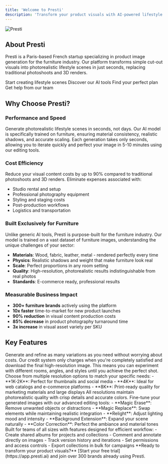```yaml
---
title: 'Welcome to Presti'
description: 'Transform your product visuals with AI-powered lifestyle scene generation'
---
```


<img
  src="/images/presti-kitchen.jpg"
  alt="Presti"
/>

## About Presti

Presti is a Paris-based French startup specializing in product image generation for the furniture industry. Our platform transforms simple cut-out visuals into photorealistic lifestyle scenes in just seconds, replacing traditional photoshoots and 3D renders.

<CardGroup cols={2}>
  <Card
    title="Get Started"
    icon="rocket"
    href="/quickstart"
  >
    Start creating lifestyle scenes
  </Card>
  <Card
    title="Explore Features"
    icon="sparkles"
    href="/features"
  >
    Discover our AI tools
  </Card>
  <Card
    title="View Pricing"
    icon="credit-card"
    href="/pricing/overview"
  >
    Find your perfect plan
  </Card>
  <Card
    title="Get Support"
    icon="headset"
    href="/support/contact"
  >
    Get help from our team
  </Card>
</CardGroup>

## Why Choose Presti?

### Performance and Speed
Generate photorealistic lifestyle scenes in seconds, not days. Our AI model is specifically trained on furniture, ensuring material consistency, realistic shadows, and accurate scaling. Each generation takes only seconds, allowing you to iterate quickly and perfect your image in 5-10 minutes using our editing tools.

### Cost Efficiency
Reduce your visual content costs by up to 90% compared to traditional photoshoots and 3D renders. Eliminate expenses associated with:
- Studio rental and setup
- Professional photography equipment
- Styling and staging costs
- Post-production workflows
- Logistics and transportation

### Built Exclusively for Furniture
Unlike generic AI tools, Presti is purpose-built for the furniture industry. Our model is trained on a vast dataset of furniture images, understanding the unique challenges of your sector:
- **Materials**: Wood, fabric, leather, metal - rendered perfectly every time
- **Physics**: Realistic shadows and weight that make furniture look real
- **Scale**: Perfect proportions in any room setting
- **Quality**: High-resolution, photorealistic results indistinguishable from real photos
- **Standards**: E-commerce ready, professional results

### Measurable Business Impact
- **300+ furniture brands** actively using the platform
- **10x faster** time-to-market for new product launches
- **90% reduction** in visual content production costs
- **85% decrease** in product photography turnaround time
- **3x increase** in visual asset variety per SKU

## Key Features

<AccordionGroup>
  <Accordion title="Pay Only for Downloads">
    Generate and refine as many variations as you need without worrying about costs. Our credit system only charges when you're completely satisfied and download the final high-resolution image. This means you can experiment with different rooms, angles, and styles until you achieve the perfect shot.
  </Accordion>
  <Accordion title="Multiple Export Formats">
    Choose from multiple resolution options to match your specific needs:
    - **1K-2K**: Perfect for thumbnails and social media
    - **4K**: Ideal for web catalogs and e-commerce platforms
    - **8K**: Print-ready quality for marketing materials and large displays
    All resolutions maintain photorealistic quality with crisp details and accurate colors.
  </Accordion>
  <Accordion title="Smart Editing Tools">
    Fine-tune your generated images with our advanced editing tools:
    - **Magic Erase**: Remove unwanted objects or distractions
    - **Magic Replace**: Swap elements while maintaining realistic integration
    - **Relight**: Adjust lighting mood and intensity
    - **Background Extension**: Expand your scene naturally
    - **Color Correction**: Perfect the ambiance and material tones
  </Accordion>
  <Accordion title="Team Workspace">
    Built for teams of all sizes with features designed for efficient workflow:
    - Create shared albums for projects and collections
    - Comment and annotate directly on images
    - Track version history and iterations
    - Set permissions and access controls
    - Export collections in bulk for campaigns
  </Accordion>
</AccordionGroup>


<Info>
  **Ready to transform your product visuals?** [Start your free trial](https://app.presti.ai) and join over 300 brands already using Presti.
</Info>